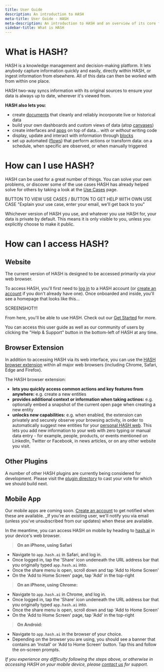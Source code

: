 ```yaml
---
title: User Guide
description: An introduction to HASH
meta-title: User Guide - HASH
meta-description: An introduction to HASH and an overview of its core features and capabilities
sidebar-title: What is HASH
---
```


# What is HASH?

HASH is a knowledge management and decision-making platform. It lets anybody capture information quickly and easily, directly within HASH, or ingest information from elsewhere. All of this data can then be worked with from within one place.

HASH two-way syncs information with its original sources to ensure your data is always up to date, wherever it's viewed from.

**HASH also lets you:**

- create [documents](https://hash.ai/guide/pages/documents) that cleanly and reliably incorporate live or historical data
- build your own dashboards and custom views of data (atop [canvases](https://hash.ai/guide/pages/canvases))
- create interfaces and [apps](https://hash.ai/guide/apps) on top of data... with _or without_ writing code
- display, update and interact with information through [blocks](https://hash.ai/guide/blocks)
- set up automated ([flows](https://hash.ai/guide/flows)) that perform actions or transform data: on a schedule, when specific are observed, or when manually triggered

# How can I use HASH?

HASH can be used for a great number of things. You can solve your own problems, or discover some of the use cases HASH has already helped solve for others by taking a look at the [Use Cases](https://hash.ai/guide/introduction/use-cases) page.

BUTTON TO VIEW USE CASES / BUTTON TO GET HELP WITH OWN USE CASE "Explain your use case, enter your email, we'll get back to you"

Whichever version of HASH you use, and whatever you use HASH for, your data is private by default. This means it is only visible to you, unless you explicitly choose to make it public.

# How can I access HASH?

## Website

The current version of HASH is designed to be accessed primarily via your web browser.

To access HASH, you'll first need to [log in](https://app.hash.ai/login) to a HASH account (or [create an account](https://app.hash.ai/signup) if you don't already have one). Once onboarded and inside, you'll see a homepage that looks like this...

SCREENSHOT!!!

From here, you'll be able to use HASH. Check out our [Get Started](https://hash.ai/guide/introduction/get-started) for more.

You can access this user guide as well as our community of users by clicking the "Help & Support" button in the bottom-left of HASH at any time.

## Browser Extension

In addition to accessing HASH via its web interface, you can use the [HASH browser extension](https://hash.ai/integrations#plugins) within all major web browsers (including Chrome, Safari, Edge and Firefox).

The HASH browser extension:

- **lets you quickly access common actions and key features from anywhere:** e.g. create a new entities
- **provides additional context or information when taking actinos:** e.g. optionally embed a snapshot of the current open page when creating a new entity
- **unlocks new capabilities:** e.g. when enabled, the extension can privately and securely observe your browsing activity, in order to automatically suggest new entities for your [personal HASH web](https://hash.ai/guide/webs). This lets you add new information to your web with zero typing or manual data entry - for example, people, products, or events mentioned on LinkedIn, Twitter or Facebook, in news articles, or on any other website you visit.

## Other Plugins

A number of other HASH plugins are currently being considered for development. Please visit the [plugin directory](https://hash.ai/integrations#plugins) to cast your vote for which we should build next.

## Mobile App

Our mobile apps are coming soon. [Create an account](https://app.hash.ai/signup) to get notified when these are available. \_If you're an existing user, we'll notify you via email (unless you've unsubscribed from our updates) when these are available.

In the meantime, you can access HASH on mobile by heading to [hash.ai](https://app.hash.ai/) in your device's web browser.

> **On an iPhone, using Safari**

- Navigate to `app.hash.ai` in Safari, and log in.
- Once logged in, tap the 'Share' icon undeneath the URL address bar that you originally typed `app.hash.ai` into.
- Once the share menu is open, scroll down and tap 'Add to Home Screen'
- On the 'Add to Home Screen' page, tap 'Add' in the top-right

> **On an iPhone, using Chrome:**

- Navigate to `app.hash.ai` in Chrome, and log in.
- Once logged in, tap the 'Share' icon undeneath the URL address bar that you originally typed `app.hash.ai` into.
- Once the share menu is open, scroll down and tap 'Add to Home Screen'
- On the 'Add to Home Screen' page, tap 'Add' in the top-right

> **On Android:**

- Navigate to `app.hash.ai` in the browser of your choice.
- Depending on the browser you are using, you should see a banner that contains an 'Install' or 'Add to Home Screen' button. Tap this and follow the on-screen prompts.

_If you experience any difficulty following the steps above, or otherwise in accessing HASH on your mobile device, please [contact us](https://hash.ai/contact) for support._
